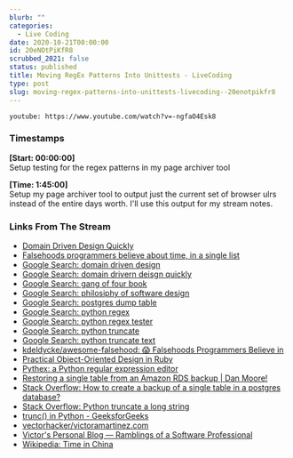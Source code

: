 ```yaml
---
blurb: ""
categories:
  - Live Coding
date: 2020-10-21T00:00:00
id: 20eNOtPiKfR8
scrubbed_2021: false
status: published
title: Moving RegEx Patterns Into Unittests - LiveCoding
type: post
slug: moving-regex-patterns-into-unittests-livecoding--20enotpikfr8
---
```


`youtube: https://www.youtube.com/watch?v=-ngfaO4Esk8`

### Timestamps

__[Start: 00:00:00]__ <br />
Setup testing for the regex patterns in my page archiver tool

__[Time: 1:45:00]__<br />
Setup my page archiver tool to output just the current set of browser ulrs instead of the entire days worth. I'll use this output for my stream notes. 

### Links From The Stream

- [Domain Driven Design Quickly](https://www.infoq.com/minibooks/domain-driven-design-quickly/)
- [Falsehoods programmers believe about time, in a single list](https://gist.github.com/timvisee/fcda9bbdff88d45cc9061606b4b923ca)
- [Google Search: domain driven design](https://www.google.com/search?client=safari&rls=en&q=domain+driven+design&ie=UTF-8&oe=UTF-8)
- [Google Search: domain drivern deisgn quickly](https://www.google.com/search?client=safari&rls=en&q=domain+drivern+deisgn+quickly&ie=UTF-8&oe=UTF-8)
- [Google Search: gang of four book](https://www.google.com/search?client=safari&rls=en&q=gang+of+four+book&ie=UTF-8&oe=UTF-8)
- [Google Search: philosiphy of software design](https://www.google.com/search?client=safari&rls=en&q=philosiphy+of+software+design&ie=UTF-8&oe=UTF-8)
- [Google Search: postgres dump table](https://www.google.com/search?client=safari&rls=en&q=postgres+dump+table&ie=UTF-8&oe=UTF-8)
- [Google Search: python regex](https://www.google.com/search?client=safari&rls=en&q=python+regex&ie=UTF-8&oe=UTF-8)
- [Google Search: python regex tester](https://www.google.com/search?newwindow=1&client=safari&rls=en&ei=WsuQX_z6EqrU5gK7royIAQ&q=python+regex+tester&oq=python+regex&gs_lcp=CgZwc3ktYWIQAxgAMgQIABBHMgQIABBHMgQIABBHMgQIABBHMgQIABBHMgQIABBHMgQIABBHMgQIABBHUABYAGDNhwFoAHABeACAAQCIAQCSAQCYAQCqAQdnd3Mtd2l6yAEIwAEB&sclient=psy-ab)
- [Google Search: python truncate](https://www.google.com/search?client=safari&rls=en&q=python+truncate&ie=UTF-8&oe=UTF-8)
- [Google Search: python truncate text](https://www.google.com/search?client=safari&rls=en&q=python+truncate+text&ie=UTF-8&oe=UTF-8)
- [kdeldycke/awesome-falsehood: 😱 Falsehoods Programmers Believe in](https://github.com/kdeldycke/awesome-falsehood)
- [Practical Object-Oriented Design in Ruby](https://www.poodr.com/)
- [Pythex: a Python regular expression editor](https://pythex.org/)
- [Restoring a single table from an Amazon RDS backup | Dan Moore!](http://www.mooreds.com/wordpress/archives/2295)
- [Stack Overflow: How to create a backup of a single table in a postgres database?](https://stackoverflow.com/questions/3682866/how-to-create-a-backup-of-a-single-table-in-a-postgres-database)
- [Stack Overflow: Python truncate a long string](https://stackoverflow.com/questions/2872512/python-truncate-a-long-string)
- [trunc() in Python - GeeksforGeeks](https://www.geeksforgeeks.org/g-fact-35-truncate-in-python/)
- [vectorhacker/victoramartinez.com](https://github.com/vectorhacker/victoramartinez.com)
- [Victor's Personal Blog — Ramblings of a Software Professional](https://victoramartinez.com/)
- [Wikipedia: Time in China](https://en.wikipedia.org/wiki/Time_in_China)